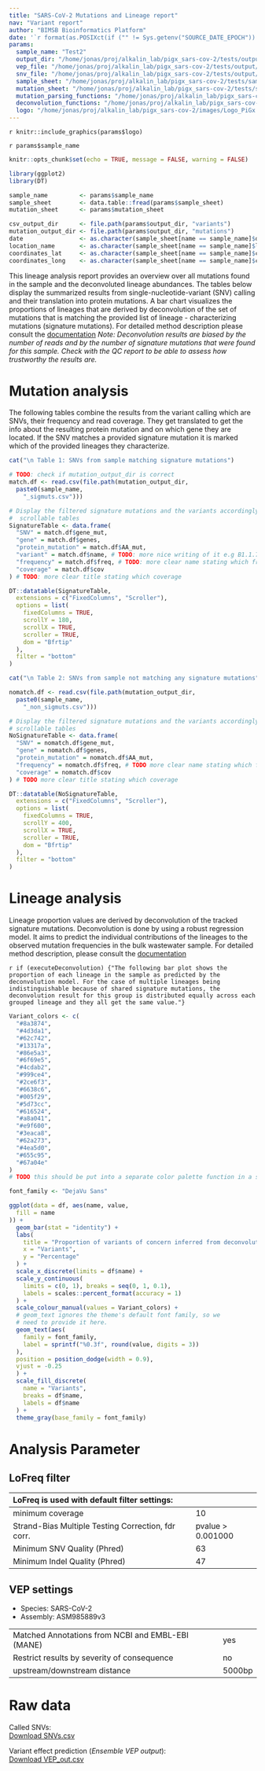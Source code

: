 ```yaml
---
title: "SARS-CoV-2 Mutations and Lineage report"
nav: "Variant report"
author: "BIMSB Bioinformatics Platform"
date: '`r format(as.POSIXct(if ("" != Sys.getenv("SOURCE_DATE_EPOCH")) { as.numeric(Sys.getenv("SOURCE_DATE_EPOCH")) } else { Sys.time() }, origin="1970-01-01"), "%Y-%m-%d %H:%M:%S")`'
params:
  sample_name: "Test2"
  output_dir: "/home/jonas/proj/alkalin_lab/pigx_sars-cov-2/tests/output"
  vep_file: "/home/jonas/proj/alkalin_lab/pigx_sars-cov-2/tests/output/variants/Test2_vep_sarscov2_parsed.txt"
  snv_file: "/home/jonas/proj/alkalin_lab/pigx_sars-cov-2/tests/output/variants/Test2_snv.csv"
  sample_sheet: "/home/jonas/proj/alkalin_lab/pigx_sars-cov-2/tests/sample_sheet.csv"
  mutation_sheet: "/home/jonas/proj/alkalin_lab/pigx_sars-cov-2/tests/sample_data/mutation_sheet_211006_covidCG_NT_location.csv"
  mutation_parsing_functions: "/home/jonas/proj/alkalin_lab/pigx_sars-cov-2/scripts/mutation_parsing_funs.R"
  deconvolution_functions: "/home/jonas/proj/alkalin_lab/pigx_sars-cov-2/scripts/deconvolution.R"
  logo: "/home/jonas/proj/alkalin_lab/pigx_sars-cov-2/images/Logo_PiGx.png"
---
```


<style>
.dropdown-menu {
  max-height: 200px;
  overflow-y: scroll;}
</style>

<div id="logo" align="top">
`r knitr::include_graphics(params$logo)`
</div>

<sample>`r params$sample_name`</sample>

```r
knitr::opts_chunk$set(echo = TRUE, message = FALSE, warning = FALSE)

library(ggplot2)
library(DT)

sample_name         <- params$sample_name
sample_sheet        <- data.table::fread(params$sample_sheet)
mutation_sheet      <- params$mutation_sheet

csv_output_dir      <- file.path(params$output_dir, "variants")
mutation_output_dir <- file.path(params$output_dir, "mutations")
date                <- as.character(sample_sheet[name == sample_name]$date)
location_name       <- as.character(sample_sheet[name == sample_name]$location_name)
coordinates_lat     <- as.character(sample_sheet[name == sample_name]$coordinates_lat)
coordinates_long    <- as.character(sample_sheet[name == sample_name]$coordinates_long)
```

This lineage analysis report provides an overview over all mutations found in 
the sample and the deconvoluted lineage abundances. The tables below display the
summarized results from single-nucleotide-variant (SNV) calling and their 
translation into protein mutations. A bar chart visualizes the proportions of 
lineages that are derived by deconvolution of the set of mutations that is 
matching the provided list of lineage - characterizing mutations (signature 
mutations). For detailed method description please consult the
[documentation](http://bioinformatics.mdc-berlin.de/pigx_docs/pigx-sars-cov-2.html#output-description)
*Note: Deconvolution results are biased by the number of reads and by the number
of signature mutations that were found for this sample.  Check with the QC 
report to be able to assess how trustworthy the results are.*


# Mutation analysis

The following tables combine the results from the variant calling which are 
SNVs, their frequency and read coverage. They get translated to get the info 
about the resulting protein mutation and on which gene they are located. If the
SNV matches a provided signature mutation it is marked which of the provided
lineages they characterize. 

```r
cat("\n Table 1: SNVs from sample matching signature mutations")
```

```r
# TODO: check if mutation_output_dir is correct
match.df <- read.csv(file.path(mutation_output_dir,
  paste0(sample_name,
    "_sigmuts.csv")))

# Display the filtered signature mutations and the variants accordingly in
#  scrollable tables
SignatureTable <- data.frame(
  "SNV" = match.df$gene_mut,
  "gene" = match.df$genes,
  "protein_mutation" = match.df$AA_mut,
  "variant" = match.df$name, # TODO: more nice writing of it e.g B1.1.7
  "frequency" = match.df$freq, # TODO: more clear name stating which frequency
  "coverage" = match.df$cov
) # TODO: more clear title stating which coverage

DT::datatable(SignatureTable,
  extensions = c("FixedColumns", "Scroller"),
  options = list(
    fixedColumns = TRUE,
    scrollY = 180,
    scrollX = TRUE,
    scroller = TRUE,
    dom = "Bfrtip"
  ),
  filter = "bottom"
)
```

```r
cat("\n Table 2: SNVs from sample not matching any signature mutations")
```

```r
nomatch.df <- read.csv(file.path(mutation_output_dir,
  paste0(sample_name,
    "_non_sigmuts.csv")))

# Display the filtered signature mutations and the variants accordingly in
# scrollable tables
NoSignatureTable <- data.frame(
  "SNV" = nomatch.df$gene_mut,
  "gene" = nomatch.df$genes,
  "protein_mutation" = nomatch.df$AA_mut,
  "frequency" = nomatch.df$freq, # TODO more clear name stating which frequency
  "coverage" = nomatch.df$cov
) # TODO more clear title stating which coverage

DT::datatable(NoSignatureTable,
  extensions = c("FixedColumns", "Scroller"),
  options = list(
    fixedColumns = TRUE,
    scrollY = 400,
    scrollX = TRUE,
    scroller = TRUE,
    dom = "Bfrtip"
  ),
  filter = "bottom"
)
```

# Lineage analysis

Lineage proportion values are derived by deconvolution of the tracked signature
mutations. Deconvolution is done by using a robust regression model. It aims to
predict the individual contributions of the lineages to the observed mutation
frequencies in the bulk wastewater sample. For detailed method description,
please consult the
[documentation](https://bioinformatics.mdc-berlin.de/pigx_docs/pigx-sars-cov-2.html#output-description)


`r if (executeDeconvolution) {"The following bar plot shows the proportion of each lineage in the sample as predicted by the deconvolution model. For the case of multiple lineages being indistinguishable because of shared signature mutations, the deconvolution result for this group is distributed equally across each grouped lineage and they all get the same value."}` 

```r
Variant_colors <- c(
  "#8a3874",
  "#4d3da1",
  "#62c742",
  "#13317a",
  "#86e5a3",
  "#6f69e5",
  "#4cdab2",
  "#999ce4",
  "#2ce6f3",
  "#6638c6",
  "#005f29",
  "#5d73cc",
  "#616524",
  "#a8a041",
  "#e9f600",
  "#3eaca8",
  "#62a273",
  "#4ea5d0",
  "#655c95",
  "#67a04e"
)
# TODO this should be put into a separate color palette function in a separate file

font_family <- "DejaVu Sans"

ggplot(data = df, aes(name, value,
  fill = name
)) +
  geom_bar(stat = "identity") +
  labs(
    title = "Proportion of variants of concern inferred from deconvolution",
    x = "Variants",
    y = "Percentage"
  ) +
  scale_x_discrete(limits = df$name) +
  scale_y_continuous(
    limits = c(0, 1), breaks = seq(0, 1, 0.1),
    labels = scales::percent_format(accuracy = 1)
  ) +
  scale_colour_manual(values = Variant_colors) +
  # geom_text ignores the theme's default font family, so we
  # need to provide it here.
  geom_text(aes(
    family = font_family,
    label = sprintf("%0.3f", round(value, digits = 3))
  ),
  position = position_dodge(width = 0.9),
  vjust = -0.25
  ) +
  scale_fill_discrete(
    name = "Variants",
    breaks = df$name,
    labels = df$name
  ) +
  theme_gray(base_family = font_family)
```

# Analysis Parameter

## LoFreq filter
| LoFreq is used with default filter settings:       |                   |
|:---------------------------------------------------|:------------------|
| minimum coverage                                   | 10                |
| Strand-Bias Multiple Testing Correction, fdr corr. | pvalue > 0.001000 |
| Minimum SNV Quality (Phred)                        | 63                |
| Minimum Indel Quality (Phred)                      | 47                |

## VEP settings  
* Species: SARS-CoV-2  
* Assembly: ASM985889v3  

|                                                   |        |
|:--------------------------------------------------|:-------|
| Matched Annotations from NCBI and EMBL-EBI (MANE) | yes    |
| Restrict results by severity of consequence       | no     |
| upstream/downstream distance                      | 5000bp |


# Raw data 

Called SNVs:  
[Download SNVs.csv](`r sprintf('data:text/csv;base64,%s', snvs)`)

Variant effect prediction (*Ensemble VEP output*):  
[Download VEP_out.csv](`r sprintf('data:text/csv;base64,%s', vep)`)
